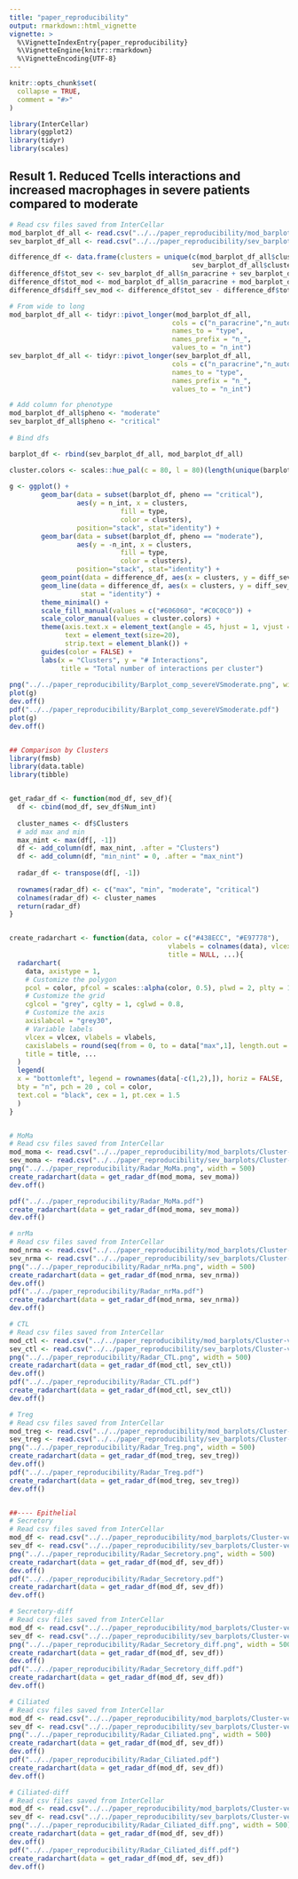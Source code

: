 ```yaml
---
title: "paper_reproducibility"
output: rmarkdown::html_vignette
vignette: >
  %\VignetteIndexEntry{paper_reproducibility}
  %\VignetteEngine{knitr::rmarkdown}
  %\VignetteEncoding{UTF-8}
---
```


```r
knitr::opts_chunk$set(
  collapse = TRUE,
  comment = "#>"
)
```

```r
library(InterCellar)
library(ggplot2)
library(tidyr)
library(scales)
```

## Result 1. Reduced Tcells interactions and increased macrophages in severe patients compared to moderate

```r
# Read csv files saved from InterCellar
mod_barplot_df_all <- read.csv("../../paper_reproducibility/mod_barplots/Cluster-verse_barplot.csv")
sev_barplot_df_all <- read.csv("../../paper_reproducibility/sev_barplots/Cluster-verse_barplot.csv")

difference_df <- data.frame(clusters = unique(c(mod_barplot_df_all$clusters,
                                              sev_barplot_df_all$clusters)))
difference_df$tot_sev <- sev_barplot_df_all$n_paracrine + sev_barplot_df_all$n_autocrine
difference_df$tot_mod <- mod_barplot_df_all$n_paracrine + mod_barplot_df_all$n_autocrine
difference_df$diff_sev_mod <- difference_df$tot_sev - difference_df$tot_mod

# From wide to long
mod_barplot_df_all <- tidyr::pivot_longer(mod_barplot_df_all, 
                                         cols = c("n_paracrine","n_autocrine"), 
                                         names_to = "type", 
                                         names_prefix = "n_",
                                         values_to = "n_int")
sev_barplot_df_all <- tidyr::pivot_longer(sev_barplot_df_all, 
                                         cols = c("n_paracrine","n_autocrine"), 
                                         names_to = "type", 
                                         names_prefix = "n_",
                                         values_to = "n_int")

# Add column for phenotype
mod_barplot_df_all$pheno <- "moderate"
sev_barplot_df_all$pheno <- "critical"
  
# Bind dfs

barplot_df <- rbind(sev_barplot_df_all, mod_barplot_df_all)

cluster.colors <- scales::hue_pal(c = 80, l = 80)(length(unique(barplot_df$clusters)))
  
g <- ggplot() +
        geom_bar(data = subset(barplot_df, pheno == "critical"), 
                 aes(y = n_int, x = clusters, 
                            fill = type, 
                            color = clusters),
                 position="stack", stat="identity") +
        geom_bar(data = subset(barplot_df, pheno == "moderate"), 
                 aes(y = -n_int, x = clusters, 
                            fill = type, 
                            color = clusters),
                 position="stack", stat="identity") +
        geom_point(data = difference_df, aes(x = clusters, y = diff_sev_mod)) +
        geom_line(data = difference_df, aes(x = clusters, y = diff_sev_mod, group = 1), 
                  stat = "identity") +
        theme_minimal() +
        scale_fill_manual(values = c("#606060", "#C0C0C0")) + 
        scale_color_manual(values = cluster.colors) +
        theme(axis.text.x = element_text(angle = 45, hjust = 1, vjust = 1), 
              text = element_text(size=20),
              strip.text = element_blank()) +
        guides(color = FALSE) + 
        labs(x = "Clusters", y = "# Interactions", 
             title = "Total number of interactions per cluster") 
 
png("../../paper_reproducibility/Barplot_comp_severeVSmoderate.png", width = 800)
plot(g)
dev.off()
pdf("../../paper_reproducibility/Barplot_comp_severeVSmoderate.pdf")
plot(g)
dev.off()


## Comparison by Clusters
library(fmsb)
library(data.table)
library(tibble)


get_radar_df <- function(mod_df, sev_df){
  df <- cbind(mod_df, sev_df$Num_int)
  
  cluster_names <- df$Clusters
  # add max and min
  max_nint <- max(df[, -1])
  df <- add_column(df, max_nint, .after = "Clusters")
  df <- add_column(df, "min_nint" = 0, .after = "max_nint")
  
  radar_df <- transpose(df[, -1])
  
  rownames(radar_df) <- c("max", "min", "moderate", "critical")
  colnames(radar_df) <- cluster_names
  return(radar_df)
}


create_radarchart <- function(data, color = c("#438ECC", "#E97778"), 
                                        vlabels = colnames(data), vlcex = 1.2,
                                        title = NULL, ...){
  radarchart(
    data, axistype = 1,
    # Customize the polygon
    pcol = color, pfcol = scales::alpha(color, 0.5), plwd = 2, plty = 1,
    # Customize the grid
    cglcol = "grey", cglty = 1, cglwd = 0.8,
    # Customize the axis
    axislabcol = "grey30", 
    # Variable labels
    vlcex = vlcex, vlabels = vlabels,
    caxislabels = round(seq(from = 0, to = data["max",1], length.out = 5)), 
    title = title, ...
  )
  legend(
  x = "bottomleft", legend = rownames(data[-c(1,2),]), horiz = FALSE,
  bty = "n", pch = 20 , col = color,
  text.col = "black", cex = 1, pt.cex = 1.5
  )
}


# MoMa
# Read csv files saved from InterCellar
mod_moma <- read.csv("../../paper_reproducibility/mod_barplots/Cluster-verse_barplot_clustMoMa.csv")
sev_moma <- read.csv("../../paper_reproducibility/sev_barplots/Cluster-verse_barplot_clustMoMa.csv")
png("../../paper_reproducibility/Radar_MoMa.png", width = 500)
create_radarchart(data = get_radar_df(mod_moma, sev_moma))
dev.off()

pdf("../../paper_reproducibility/Radar_MoMa.pdf")
create_radarchart(data = get_radar_df(mod_moma, sev_moma))
dev.off()

# nrMa
# Read csv files saved from InterCellar
mod_nrma <- read.csv("../../paper_reproducibility/mod_barplots/Cluster-verse_barplot_clustnrMa.csv")
sev_nrma <- read.csv("../../paper_reproducibility/sev_barplots/Cluster-verse_barplot_clustnrMa.csv")
png("../../paper_reproducibility/Radar_nrMa.png", width = 500)
create_radarchart(data = get_radar_df(mod_nrma, sev_nrma))
dev.off()
pdf("../../paper_reproducibility/Radar_nrMa.pdf")
create_radarchart(data = get_radar_df(mod_nrma, sev_nrma))
dev.off()

# CTL
# Read csv files saved from InterCellar
mod_ctl <- read.csv("../../paper_reproducibility/mod_barplots/Cluster-verse_barplot_clustCTL.csv")
sev_ctl <- read.csv("../../paper_reproducibility/sev_barplots/Cluster-verse_barplot_clustCTL.csv")
png("../../paper_reproducibility/Radar_CTL.png", width = 500)
create_radarchart(data = get_radar_df(mod_ctl, sev_ctl))
dev.off()
pdf("../../paper_reproducibility/Radar_CTL.pdf")
create_radarchart(data = get_radar_df(mod_ctl, sev_ctl))
dev.off()

# Treg
# Read csv files saved from InterCellar
mod_treg <- read.csv("../../paper_reproducibility/mod_barplots/Cluster-verse_barplot_clustTreg.csv")
sev_treg <- read.csv("../../paper_reproducibility/sev_barplots/Cluster-verse_barplot_clustTreg.csv")
png("../../paper_reproducibility/Radar_Treg.png", width = 500)
create_radarchart(data = get_radar_df(mod_treg, sev_treg))
dev.off()
pdf("../../paper_reproducibility/Radar_Treg.pdf")
create_radarchart(data = get_radar_df(mod_treg, sev_treg))
dev.off()


##---- Epithelial
# Secretory
# Read csv files saved from InterCellar
mod_df <- read.csv("../../paper_reproducibility/mod_barplots/Cluster-verse_barplot_clustSecretory.csv")
sev_df <- read.csv("../../paper_reproducibility/sev_barplots/Cluster-verse_barplot_clustSecretory.csv")
png("../../paper_reproducibility/Radar_Secretory.png", width = 500)
create_radarchart(data = get_radar_df(mod_df, sev_df))
dev.off()
pdf("../../paper_reproducibility/Radar_Secretory.pdf")
create_radarchart(data = get_radar_df(mod_df, sev_df))
dev.off()

# Secretory-diff
# Read csv files saved from InterCellar
mod_df <- read.csv("../../paper_reproducibility/mod_barplots/Cluster-verse_barplot_clustSecretory-diff.csv")
sev_df <- read.csv("../../paper_reproducibility/sev_barplots/Cluster-verse_barplot_clustSecretory-diff.csv")
png("../../paper_reproducibility/Radar_Secretory_diff.png", width = 500)
create_radarchart(data = get_radar_df(mod_df, sev_df))
dev.off()
pdf("../../paper_reproducibility/Radar_Secretory_diff.pdf")
create_radarchart(data = get_radar_df(mod_df, sev_df))
dev.off()

# Ciliated
# Read csv files saved from InterCellar
mod_df <- read.csv("../../paper_reproducibility/mod_barplots/Cluster-verse_barplot_clustCiliated.csv")
sev_df <- read.csv("../../paper_reproducibility/sev_barplots/Cluster-verse_barplot_clustCiliated.csv")
png("../../paper_reproducibility/Radar_Ciliated.png", width = 500)
create_radarchart(data = get_radar_df(mod_df, sev_df))
dev.off()
pdf("../../paper_reproducibility/Radar_Ciliated.pdf")
create_radarchart(data = get_radar_df(mod_df, sev_df))
dev.off()

# Ciliated-diff
# Read csv files saved from InterCellar
mod_df <- read.csv("../../paper_reproducibility/mod_barplots/Cluster-verse_barplot_clustCiliated-diff.csv")
sev_df <- read.csv("../../paper_reproducibility/sev_barplots/Cluster-verse_barplot_clustCiliated-diff.csv")
png("../../paper_reproducibility/Radar_Ciliated_diff.png", width = 500)
create_radarchart(data = get_radar_df(mod_df, sev_df))
dev.off()
pdf("../../paper_reproducibility/Radar_Ciliated_diff.pdf")
create_radarchart(data = get_radar_df(mod_df, sev_df))
dev.off()

```
